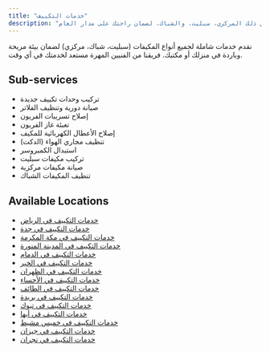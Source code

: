 ```yaml
---
title: "خدمات التكييف"
description: "نقدم خدمات تركيب، صيانة، وإصلاح جميع أنواع أجهزة التكييف، بما في ذلك المركزي، سبليت، والشباك، لضمان راحتك على مدار العام."
---
```

نقدم خدمات شاملة لجميع أنواع المكيفات (سبليت، شباك، مركزي) لضمان بيئة مريحة وباردة في منزلك أو مكتبك. فريقنا من الفنيين المهرة مستعد لخدمتك في أي وقت.

## Sub-services

*   تركيب وحدات تكييف جديدة
*   صيانة دورية وتنظيف الفلاتر
*   إصلاح تسريبات الفريون
*   تعبئة غاز الفريون
*   إصلاح الأعطال الكهربائية للمكيف
*   تنظيف مجاري الهواء (الدكت)
*   استبدال الكمبروسر
*   تركيب مكيفات سبليت
*   صيانة مكيفات مركزية
*   تنظيف المكيفات الشباك

## Available Locations

* [خدمات التكييف في الرياض](/services/air-conditioning/riyadh)
* [خدمات التكييف في جدة](/services/air-conditioning/jeddah)
* [خدمات التكييف في مكة المكرمة](/services/air-conditioning/makkah)
* [خدمات التكييف في المدينة المنورة](/services/air-conditioning/medina)
* [خدمات التكييف في الدمام](/services/air-conditioning/dammam)
* [خدمات التكييف في الخبر](/services/air-conditioning/khobar)
* [خدمات التكييف في الظهران](/services/air-conditioning/dhahran)
* [خدمات التكييف في الأحساء](/services/air-conditioning/al-ahsa)
* [خدمات التكييف في الطائف](/services/air-conditioning/taif)
* [خدمات التكييف في بريدة](/services/air-conditioning/buraidah)
* [خدمات التكييف في تبوك](/services/air-conditioning/tabuk)
* [خدمات التكييف في أبها](/services/air-conditioning/abha)
* [خدمات التكييف في خميس مشيط](/services/air-conditioning/khamis-mushait)
* [خدمات التكييف في جيزان](/services/air-conditioning/jizan)
* [خدمات التكييف في نجران](/services/air-conditioning/najran)
